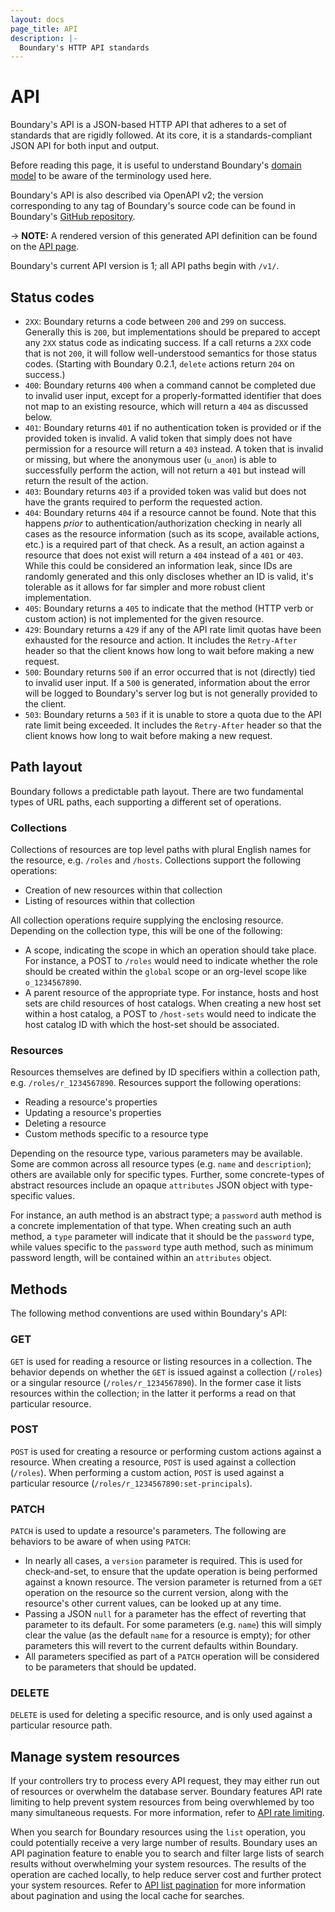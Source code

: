 ```yaml
---
layout: docs
page_title: API
description: |-
  Boundary's HTTP API standards
---
```


# API

Boundary's API is a JSON-based HTTP API that adheres to a set of standards that are rigidly followed. At its core, it is a standards-compliant JSON API for both input and output.

Before reading this page, it is useful to understand Boundary's [domain model](/boundary/docs/concepts/domain-model) to be aware of the terminology used here.

Boundary's API is also described via OpenAPI v2; the version corresponding to any tag of Boundary's source code can be found in Boundary's [GitHub repository](https://github.com/hashicorp/boundary/blob/main/internal/gen/controller.swagger.json).

-> **NOTE:** A rendered version of this generated API definition can be found on the [API page](/boundary/api-docs).

Boundary's current API version is 1; all API paths begin with `/v1/`.

## Status codes

- `2XX`: Boundary returns a code between `200` and `299` on success. Generally this is `200`, but implementations should be prepared to accept any `2XX` status code as indicating success. If a call returns a `2XX` code that is not `200`, it will follow well-understood semantics for those status codes. (Starting with Boundary 0.2.1, `delete` actions return `204` on success.)
- `400`: Boundary returns `400` when a command cannot be completed due to invalid user input, except for a properly-formatted identifier that does not map to an existing resource, which will return a `404` as discussed below.
- `401`: Boundary returns `401` if no authentication token is provided or if the provided token is invalid. A valid token that simply does not have permission for a resource will return a `403` instead. A token that is invalid or missing, but where the anonymous user (`u_anon`) is able to successfully perform the action, will not return a `401` but instead will return the result of the action.
- `403`: Boundary returns `403` if a provided token was valid but does not have the grants required to perform the requested action.
- `404`: Boundary returns `404` if a resource cannot be found. Note that this happens _prior_ to authentication/authorization checking in nearly all cases as the resource information (such as its scope, available actions, etc.) is a required part of that check. As a result, an action against a resource that does not exist will return a `404` instead of a `401` or `403`. While this could be considered an information leak, since IDs are randomly generated and this only discloses whether an ID is valid, it's tolerable as it allows for far simpler and more robust client implementation.
- `405`: Boundary returns a `405` to indicate that the method (HTTP verb or custom action) is not implemented for the given resource.
- `429`: Boundary returns a `429` if any of the API rate limit quotas have been exhausted for the resource and action. It includes the `Retry-After` header so that the client knows how long to wait before making a new request.
- `500`: Boundary returns `500` if an error occurred that is not (directly) tied to invalid user input. If a `500` is generated, information about the error will be logged to Boundary's server log but is not generally provided to the client.
- `503`: Boundary returns a `503` if it is unable to store a quota due to the API rate limit being exceeded. It includes the `Retry-After` header so that the client knows how long to wait before making a new request.

## Path layout

Boundary follows a predictable path layout. There are two fundamental types of URL paths, each supporting a different set of operations.

### Collections

Collections of resources are top level paths with plural English names for the resource, e.g. `/roles` and `/hosts`. Collections support the following operations:

- Creation of new resources within that collection
- Listing of resources within that collection

All collection operations require supplying the enclosing resource. Depending on the collection type, this will be one of the following:

- A scope, indicating the scope in which an operation should take place. For instance, a POST to `/roles` would need to indicate whether the role should be created within the `global` scope or an org-level scope like `o_1234567890`.
- A parent resource of the appropriate type. For instance, hosts and host sets are child resources of host catalogs. When creating a new host set within a host catalog, a POST to `/host-sets` would need to indicate the host catalog ID with which the host-set should be associated.

### Resources

Resources themselves are defined by ID specifiers within a collection path, e.g. `/roles/r_1234567890`. Resources support the following operations:

- Reading a resource's properties
- Updating a resource's properties
- Deleting a resource
- Custom methods specific to a resource type

Depending on the resource type, various parameters may be available. Some are common across all resource types (e.g. `name` and `description`); others are available only for specific types. Further, some concrete-types of abstract resources include an opaque `attributes` JSON object with type-specific values.

For instance, an auth method is an abstract type; a `password` auth method is a concrete implementation of that type. When creating such an auth method, a `type` parameter will indicate that it should be the `password` type, while values specific to the `password` type auth method, such as minimum password length, will be contained within an `attributes` object.

## Methods

The following method conventions are used within Boundary's API:

### GET

`GET` is used for reading a resource or listing resources in a collection. The behavior depends on whether the `GET` is issued against a collection (`/roles`) or a singular resource (`/roles/r_1234567890`). In the former case it lists resources within the collection; in the latter it performs a read on that particular resource.

### POST

`POST` is used for creating a resource or performing custom actions against a resource. When creating a resource, `POST` is used against a collection (`/roles`). When performing a custom action, `POST` is used against a particular resource (`/roles/r_1234567890:set-principals`).

### PATCH

`PATCH` is used to update a resource's parameters. The following are behaviors to be aware of when using `PATCH`:

- In nearly all cases, a `version` parameter is required. This is used for check-and-set, to ensure that the update operation is being performed against a known resource. The version parameter is returned from a `GET` operation on the resource so the current version, along with the resource's other current values, can be looked up at any time.
- Passing a JSON `null` for a parameter has the effect of reverting that parameter to its default. For some parameters (e.g. `name`) this will simply clear the value (as the default `name` for a resource is empty); for other parameters this will revert to the current defaults within Boundary.
- All parameters specified as part of a `PATCH` operation will be considered to be parameters that should be updated.

### DELETE

`DELETE` is used for deleting a specific resource, and is only used against a particular resource path.

## Manage system resources

If your controllers try to process every API request, they may either run out of resources or overwhelm the database server.
Boundary features API rate limiting to help prevent system resources from being overwhlemed by too many simultaneous requests.
For more information, refer to [API rate limiting](/boundary/docs/api-clients/api/rate-limiting).

When you search for Boundary resources using the `list` operation, you could potentially receive a very large number of results.
Boundary uses an API pagination feature to enable you to search and filter large lists of search results without overwhelming your system resources.
The results of the operation are cached locally, to help reduce server cost and further protect your system resources.
Refer to [API list pagination](/boundary/docs/api-clients/api/pagination) for more information about pagination and using the local cache for searches.